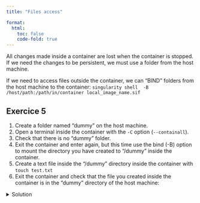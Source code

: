```yaml
---
title: "Files access"

format: 
  html:
    toc: false
    code-fold: true
---
```


::: {.callout-tip title="Persistent changes"}
All changes made inside a container are lost when the container is stopped. If we need the changes to be persistent, we must use a folder from the host machine.
:::

If we need to access files outside the container, we can "BIND" folders from the host machine to the container: `singularity shell  -B /host/path:/path/in/container local_image_name.sif`

::: {.callout-note icon="false"}
## Exercice 5

1.  Create a folder named "dummy" on the host machine.
2.  Open a terminal inside the container with the `-C` option (`--containall`).
3.  Check that there is no "dummy" folder.
4.  Exit the container and enter again, but this time use the bind (-B) option to mount the directory you have created to "/dummy" inside the container.
5.  Create a text file inside the "/dummy" directory inside the container with `touch test.txt`
6.  Exit the container and check that the file you created inside the container is in the "dummy" directory of the host machine:

<details>

<summary>Solution</summary>

``` bash
  mkdir dummy
  singularity shell -C lolcow.sif
  ls
  cd /dummy
  exit
  singularity shell -C -B dummy:/dummy lolcow.sif
  cd /dummy
  touch test.txt
  ls
  exit
  cd dummy
  ls
```

</details>
:::
